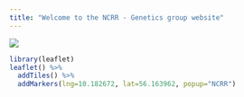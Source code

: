 ```yaml
---
title: "Welcome to the NCRR - Genetics group website"
---
```


![](C:/Users/au576454/Documents/YOURGITHUB.github.io\picsandembeds/grp.png)

```r
library(leaflet)
leaflet() %>%
  addTiles() %>%
  addMarkers(lng=10.182672, lat=56.163962, popup="NCRR")
``` 